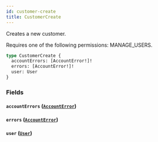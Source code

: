 ```yaml
---
id: customer-create
title: CustomerCreate
---
```



Creates a new customer. 

Requires one of the following permissions: MANAGE_USERS.

```graphql
type CustomerCreate {
  accountErrors: [AccountError!]!
  errors: [AccountError!]!
  user: User
}
```


### Fields

#### `accountErrors` ([`AccountError`](../../../developer/api-reference/objects/account-error))




#### `errors` ([`AccountError`](../../../developer/api-reference/objects/account-error))




#### `user` ([`User`](../../../developer/api-reference/objects/user))






